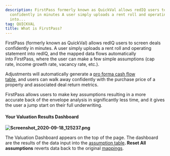 ```yaml
---
description: FirstPass formerly known as QuickVal allows redIQ users to screen deals
  confidently in minutes A user simply uploads a rent roll and operating statement
  into...
tag: QUICKVAL
title: What is FirstPass?
---
```


FirstPass (formerly known as QuickVal) allows redIQ users to screen deals confidently in minutes. A user simply uploads a rent roll and operating statement into redIQ, and the mapped data flows automatically into FirstPass, where the user can make a few simple assumptions (cap rate, income growth rate, vacancy rate, etc.). 


Adjustments will automatically generate a [pro forma cash flow table](kb://article/zendesk:rediq:360049900111), and users can walk away confidently with the purchase price of a property and associated deal return metrics.  


FirstPass allows users to make key assumptions resulting in a more accurate back of the envelope analysis in significantly less time, and it gives the user a jump start on their full underwriting. 


#### **Your Valuation Results Dashboard**


**![Screenshot_2020-09-18_125237.png](https://rediq.zendesk.com/hc/article_attachments/360069511551/Screenshot_2020-09-18_125237.png)**


The Valuation Dashboard appears on the top of the page. The dashboard are the results of the data input into the [assumption table](kb://article/zendesk:rediq:360049898411)**. Reset All assumptions** reverts data back to the original [mappings](kb://article/zendesk:rediq:360040524332).